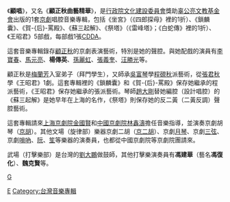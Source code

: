 《'''顧唱'''》，又名《'''顧正秋曲藝精華'''》，是[[行政院文化建設委員會|行政院文化建設委員會]]獎助[[辜公亮文教基金會|辜公亮文教基金會]]出版的1套[[京劇|京劇]]唱腔音樂專輯，包括《坐宮》（《四郎探母》裡的1折）、《鎖麟囊》、《賀-{后}-罵殿》、《蘇三起解》、《祭塔》（《雷峰塔》；《白蛇傳》裡的1折）、《王昭君》5部戲，每部戲1張[[CDDA|CDDA]]。

這套音樂專輯錄存[[顧正秋|顧正秋]]的京劇表演藝術，特別是她的聲腔。與她配戲的演員有[[李寶春|李寶春]]、[[馬元亮|馬元亮]]、'''楊傳英'''、[[孫麗虹|孫麗虹]]、[[張義奎|張義奎]]、[[汪勝光|汪勝光]]等。

顧正秋是[[梅蘭芳|梅蘭芳]]入室弟子（拜門學生），又師承[[吳富琴|吳富琴]]學[[程硯秋|程硯秋]]派藝術，從[[張君秋|張君秋]]學《王昭君》1劇。這套專輯裡的《鎖麟囊》和《賀-{后}-罵殿》保存她繼承的程派藝術，《王昭君》保存她繼承的張派藝術。琴師[[趙大剛|趙大剛]]替她編腔（設計唱腔）的《蘇三起解》是她早年在上海的名作，《祭塔》則保存她的反二黃（二黃反調）聲腔藝術。

這套專輯請來[[上海京劇院|上海京劇院]][[金國賢|金國賢]]和[[中國京劇院|中國京劇院]][[林鑫濤|林鑫濤]]擔任音樂指導，並演奏京劇胡琴（[[京胡|京胡]]）。其他文場（旋律部）樂器京劇二胡（[[京二胡|京二胡]]）、京劇[[月琴|月琴]]、京劇[[三弦|三弦]]、京劇[[嗩吶|嗩吶]]、[[阮|阮]]、[[笙|笙]]等樂器的演奏員，也都從中國京劇院等京劇院團請來。

武場（打擊樂部）是台灣的[[劉大鵬|劉大鵬]]做鼓師，其他打擊樂演奏員有'''馮建華'''（藝名'''馮復化'''）、'''魏克賢'''等。

[[category:京剧|G]]
[[Category:中華民國文化部|E]]
[[Category:台灣音樂專輯|Category:台灣音樂專輯]]